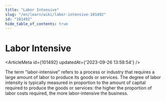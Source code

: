 ```yaml
---
title: "Labor Intensive"
slug: "/en/learn/wiki/labor-intensive-101492"
id: "101492"
hide_table_of_contents: true
---
```



# Labor Intensive

<ArticleMeta id={101492} updatedAt={'2023-09-26 13:58:54'} />
<div className='border-solid border-b border-t-0 my-4 border-[var(--ifm-color-gray-300)]' />

The term "labor-intensive" refers to a process or industry that requires a large amount of labor to produce its goods or services. The degree of labor intensity is typically measured in proportion to the amount of capital required to produce the goods or services: the higher the proportion of labor costs required, the more labor-intensive the business.

